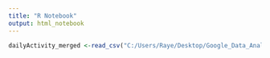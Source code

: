 ```yaml
---
title: "R Notebook"
output: html_notebook
---
```


```r
dailyActivity_merged <-read_csv("C:/Users/Raye/Desktop/Google_Data_Analytics_Professional_Certificate(bellabeat)/Raw_data/dailyActivity_merged.csv")
```
